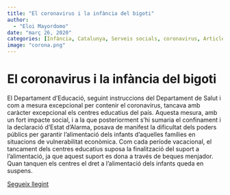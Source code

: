 ```yaml
---
title: "El coronavirus i la infància del bigoti"
author: 
  - "Eloi Mayordomo"
date: "març 26, 2020"
categories: [Infància, Catalunya, Serveis socials, coronavirus, Article]
image: "corona.png"
---
```


# El coronavirus i la infància del bigoti

El Departament d'Educació, seguint instruccions del Departament de Salut i com a mesura excepcional per contenir el coronavirus, tancava amb caràcter excepcional els centres educatius del país. Aquesta mesura, amb un fort impacte social, i a la que posteriorment s'hi sumaria el confinament i la declaració d'Estat d'Alarma, posava de manifest la dificultat dels poders públics per garantir l'alimentació dels infants d'aquelles famílies en situacions de vulnerabilitat econòmica. Com cada període vacacional, el tancament dels centres educatius suposa la finalització del suport a l'alimentació, ja que aquest suport es dona a través de beques menjador. Quan tanquen els centres el dret a l'alimentació dels infants queda en suspens.

[Segueix llegint](https://lleiengel.cat/coronavirus-infancia-bigoti/)

